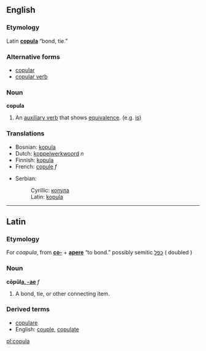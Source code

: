 ==English==

===Etymology===
Latin '''[[#Latin|copula]]''' “bond, tie.”

===Alternative forms===
*[[copular]]
*[[copular verb]]

===Noun===
'''copula'''

# {{grammar}} An [[auxiliary verb]] that shows [[equivalence]].  (e.g. [[is]])

===Translations===
{{top}}
*Bosnian: [[kopula#Bosnian|kopula]] {{f}}
*Dutch: [[koppelwerkwoord]] ''n''
*Finnish: [[kopula]]
*French: [[copule]] ''f''
{{mid}}
*Serbian:
*:Cyrillic: [[копула#Serbian|копула]] {{m}}
*:Latin: [[kopula#Serbian|kopula]] {{m}}
{{bottom}}

----
==Latin==
===Etymology===
For ''coapula'', from '''[[co-]]''' + '''[[apere]]''' “to bond.” 
possibly semitic [[כפל]] ( doubled )

===Noun===
'''cōpŭl[[Wiktionary Appendix:Latin first declension|a, -ae]]''' ''f''
# A bond, tie, or other connecting item.

===Derived terms===
* [[copulare]]
* English: [[couple]], [[copulate]]

[[pl:copula]]